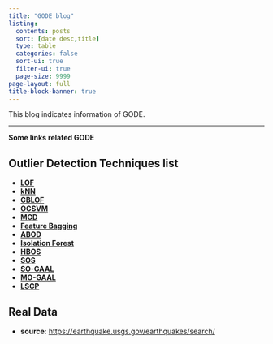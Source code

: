 ```yaml
---
title: "GODE blog"
listing:
  contents: posts
  sort: [date desc,title]
  type: table
  categories: false
  sort-ui: true
  filter-ui: true
  page-size: 9999
page-layout: full
title-block-banner: true
---
```


This blog indicates information of GODE.

---

**Some links related GODE**

::: {.panel-tabset} 

## Outlier Detection Techniques list

- [**LOF**](https://dl.acm.org/doi/pdf/10.1145/342009.335388)
- [**kNN**](https://dl.acm.org/doi/pdf/10.1145/342009.335437)
- [**CBLOF**](https://www.sciencedirect.com/science/article/abs/pii/S0167865503000035?fr=RR-1&ref=cra_js_challenge)
- [**OCSVM**](https://www.jmlr.org/papers/volume2/manevitz01a/manevitz01a.pdf)
- [**MCD**](https://www.sciencedirect.com/science/article/abs/pii/S0167947302002803?fr=RR-1&ref=cra_js_challenge)
- [**Feature Bagging**](https://dl.acm.org/doi/pdf/10.1145/1081870.1081891)
- [**ABOD**](https://dl.acm.org/doi/pdf/10.1145/1401890.1401946?casa_token=pmckKllW3yoAAAAA:wVg0MPyNGwuAlRikSokULv7nwuCptNnPcVYm6V5WdbuvadwPaJb7The2KgfpafSr4hTu99GYxsWr)
- [**Isolation Forest**](https://ieeexplore.ieee.org/stamp/stamp.jsp?arnumber=4781136)
- [**HBOS**](https://citeseerx.ist.psu.edu/document?repid=rep1&type=pdf&doi=954d63876336b9b9e04dfd41dea8414d4c67f196#page=65)
- [**SOS**](https://ieeexplore.ieee.org/stamp/stamp.jsp?arnumber=1260802)
- [**SO-GAAL**](https://ieeexplore.ieee.org/stamp/stamp.jsp?arnumber=8668550)
- [**MO-GAAL**](https://ieeexplore.ieee.org/stamp/stamp.jsp?arnumber=8668550)
- [**LSCP**](https://epubs.siam.org/doi/pdf/10.1137/1.9781611975673.66)


## Real Data

- **source**: <https://earthquake.usgs.gov/earthquakes/search/>

:::